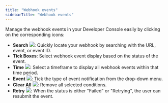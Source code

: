 ```yaml
---
title: "Webhook events"
sidebarTitle: "Webhook events"
---
```


Manage the webhook events in your Developer Console easily by clicking on the corresponding icons:

- **Search** <img src="/images/developer-console/icon_search.svg" className="icon"></img>: Quickly locate your webhook by searching with the URL, event, or event ID.
- **Tick Boxes**: Select webhook event display based on the status of the event.
- **Time** <img src="/images/developer-console/button_time.svg" className="icon"></img>: Select a timeframe to display all webhook events within that time period.
- **Event** <img src="/images/developer-console/button_event.svg" className="icon"></img>: Tick the type of event notification from the drop-down menu.
- **Clear All** <img src="/images/developer-console/button_clear all.svg" className="icon"></img>: Remove all selected conditions.
- **Retry** <img src="/images/developer-console/button_retry.svg" className="icon"></img>: When the status is either "Failed" or "Retrying", the user can resubmit the event.